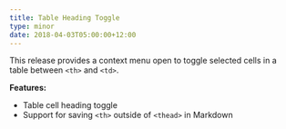 ```yaml
---
title: Table Heading Toggle
type: minor
date: 2018-04-03T05:00:00+12:00
---
```


This release provides a context menu open to toggle selected cells in a table between `<th>` and `<td>`.

**Features:**

* Table cell heading toggle
* Support for saving `<th>` outside of `<thead>` in Markdown